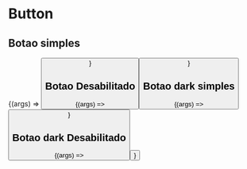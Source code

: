 
<Meta title="Components/Commons/Button" component={Button}/>

# Button

<ArgsTable of={Button}/>

## Botao simples

<Canvas>
  <Story name="Botao simples" args={{ children: "Botao simples" }}>
    {(args) => <Button {...args} />}
  </Story>
</Canvas>

## Botao Desabilitado

<Canvas>
  <Story
    name="Botao desabilitado"
    args={{ children: "Botao desabilitado", disabled: true }}
  >
    {(args) => <Button {...args} />}
  </Story>
</Canvas>


## Botao dark simples

<Canvas>
  <Story name="Botao dark simples" args={{ children: 'Botao dark simples' ,mode: 'dark'}}>
    {(args) => <Button {...args} />}
  </Story>
</Canvas>

## Botao dark Desabilitado

<Canvas>
  <Story
    name="Botao dark desabilitado"
    args={{ children: 'Botao dark desabilitado', disabled: true ,mode: 'dark'}}
  >
    {(args) => <Button {...args} />}
  </Story>
</Canvas>


